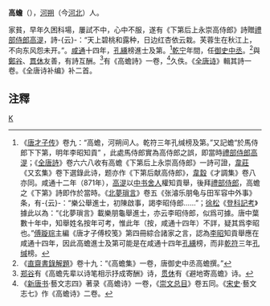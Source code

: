 '''高蟾'''（{{bd|?||?|}}），[[河朔|河朔]]（今[[河北|河北]]）人。

家貧，早年久困科場，屢試不中，心中不服，遂有《下第后上永崇高侍郎》詩贈[[禮部|禮部]][[侍郎|侍郎]][[高湜|高湜]]，詩-{云}-：“天上碧桃和露种，日边红杏依云栽。芙蓉生在秋江上，不向东风怨未开。”。[[咸通|咸通]]十四年，[[孔纁|孔纁]]榜進士及第。<ref>《[[唐才子传|唐才子传]]》卷九：“高蟾，河朔间人。乾符三年孔缄榜及第。”又記蟾“於馬侍郎下下第，明年李昭知貢” ，此處馬侍郎實為高侍郎之誤，即當時[[禮部|禮部]][[侍郎|侍郎]][[高湜|高湜]]；《[[全唐詩|全唐詩]]》卷六六八收有高蟾《下第后上永崇高侍郎》一詩可證，[[韋莊|韋莊]]《又玄集》卷下選錄此诗，题亦作《下第后献高侍郎》，[[韋縠|韋縠]]《才調集》卷八亦同。咸通十二年（871年），[[高湜|高湜]]以[[中书舍人|中书舍人]]權知貢舉，後拜[[禮部|禮部]][[侍郎|侍郎]]，高蟾之《下第》詩即作於當時。《[[北夢瑣言|北夢瑣言]]》卷五《张濬乐朋龟与田军容中外事》条，有-{云}-：“樂公舉進士，初陳啟事，謁李昭侍郎……”；[[徐松|徐松]]《[[登科記考|登科記考]]》據此以為：“《北夢瑣言》載樂朋龜舉進士，亦云李昭侍郎，似爲可據。唐中葉數十年中，知舉姓名按年可考，惟此年（按，咸通十四年）不詳，疑其爲李昭也。”[[傅璇琮|傅璇琮]]主編《唐才子傅校笺》第四冊綜合諸家之言，認為[[李昭|李昭]]知貢舉應在咸通十四年，因此高蟾進士及第可能是在咸通十四年[[孔纁|孔纁]]榜，而非[[乾符|乾符]]三年[[孔缄|孔缄]]榜。</ref>[[乾宁|乾宁]]年間，任[[御史中丞|御史中丞]]。<ref>《[[直齋書錄解題|直齋書錄解題]]》卷十九：“《高蟾集》一卷，唐御史中丞高蟾撰。”</ref>與[[鄭谷|鄭谷]]、[[貫休|貫休]]友善，有詩互酬。<ref>[[郑谷|郑谷]]有《高蟾先辈以诗笔相示抒成寄酬》诗，[[贯休|贯休]]有《避地寄高蟾》诗。</ref>有《高蟾詩》一卷，<ref>《[[新唐书|新唐书]]·藝文志四》著录《高蟾诗》一卷，《[[崇文总目|崇文总目]]》卷五同。《[[宋史|宋史]]·藝文志七》作《高蟾诗》二卷。</ref>久佚。《[[全唐诗|全唐诗]]》輯其詩一卷。《全唐诗补编》补二首。

==注釋==
{{reflist}}
[[category:唐朝詩人|K]]